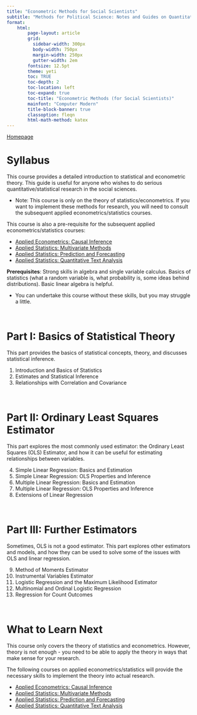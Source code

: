 ```yaml
---
title: "Econometric Methods for Social Scientists"
subtitle: "Methods for Political Science: Notes and Guides on Quantitative Methods"
format:
    html:
        page-layout: article
        grid:
          sidebar-width: 300px
          body-width: 750px
          margin-width: 250px
          gutter-width: 2em
        fontsize: 12.5pt
        theme: yeti
        toc: TRUE
        toc-depth: 2
        toc-location: left
        toc-expand: true
        toc-title: "Econometric Methods (for Social Scientists)"
        mainfont: "Computer Modern"
        title-block-banner: true
        classoption: fleqn
        html-math-method: katex
---
```


[Homepage](https://politicalscience.github.io)

# Syllabus

This course provides a detailed introduction to statistical and econometric theory. This guide is useful for anyone who wishes to do serious quantitative/statistical research in the social sciences.

-   Note: This course is only on the theory of statistics/econometrics. If you want to implement these methods for research, you will need to consult the subsequent applied econometrics/statistics courses.

This course is also a pre-requisite for the subsequent applied econometrics/statistics courses:

-   [Applied Econometrics: Causal Inference](https://politicalscience.github.io/causal)
-   [Applied Statistics: Multivariate Methods](https://politicalscience.github.io/multivariate)
-   [Applied Statistics: Prediction and Forecasting](https://politicalscience.github.io/prediction)
-   [Applied Statistics: Quantitative Text Analysis](https://politicalscience.github.io/text)

**Prerequisites**: Strong skills in algebra and single variable calculus. Basics of statistics (what a random variable is, what probability is, some ideas behind distributions). Basic linear algebra is helpful.

-   You can undertake this course without these skills, but you may struggle a little.

<br />

# Part I: Basics of Statistical Theory

This part provides the basics of statistical concepts, theory, and discusses statistical inference.

1.  Introduction and Basics of Statistics
2.  Estimates and Statistical Inference
3.  Relationships with Correlation and Covariance

<br />

# Part II: Ordinary Least Squares Estimator

This part explores the most commonly used estimator: the Ordinary Least Squares (OLS) Estimator, and how it can be useful for estimating relationships between variables.

4.  Simple Linear Regression: Basics and Estimation
5.  Simple Linear Regression: OLS Properties and Inference
6.  Multiple Linear Regression: Basics and Estimation
7.  Multiple Linear Regression: OLS Properties and Inference
8.  Extensions of Linear Regression

<br />

# Part III: Further Estimators

Sometimes, OLS is not a good estimator. This part explores other estimators and models, and how they can be used to solve some of the issues with OLS and linear regression.

9.  Method of Moments Estimator
10. Instrumental Variables Estimator
11. Logistic Regression and the Maximum Likelihood Estimator
12. Multinomial and Ordinal Logistic Regression
13. Regression for Count Outcomes

<br />

# What to Learn Next

This course only covers the theory of statistics and econometrics. However, theory is not enough - you need to be able to apply the theory in ways that make sense for your research.

The following courses on applied econometrics/statistics will provide the necessary skills to implement the theory into actual research.

-   [Applied Econometrics: Causal Inference](https://politicalscience.github.io/causal)
-   [Applied Statistics: Multivariate Methods](https://politicalscience.github.io/multivariate)
-   [Applied Statistics: Prediction and Forecasting](https://politicalscience.github.io/prediction)
-   [Applied Statistics: Quantitative Text Analysis](https://politicalscience.github.io/text)
